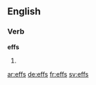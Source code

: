 ==English==

===Verb===
'''effs'''

# {{en-third-person singular of|eff}}

[[ar:effs]]
[[de:effs]]
[[fr:effs]]
[[sv:effs]]